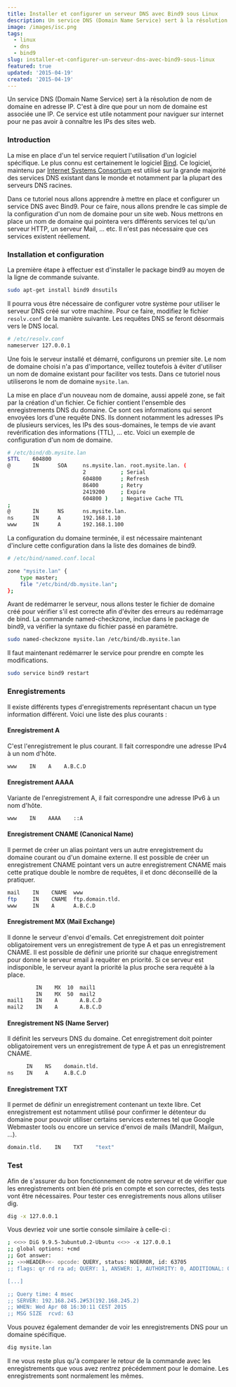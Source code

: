 ```yaml
---
title: Installer et configurer un serveur DNS avec Bind9 sous Linux
description: Un service DNS (Domain Name Service) sert à la résolution de nom de domaine en adresse IP. C'est à dire que pour un nom de domaine est associée une IP. Ce service est utile notamment pour naviguer sur internet pour ne pas avoir à connaître les IPs des sites web.
image: /images/isc.png
tags:
  - linux
  - dns
  - bind9
slug: installer-et-configurer-un-serveur-dns-avec-bind9-sous-linux
featured: true
updated: '2015-04-19'
created: '2015-04-19'
---
```


Un service DNS (Domain Name Service) sert à la résolution de nom de domaine en adresse IP. C'est à dire que pour un nom de domaine est associée une IP. Ce service est utile notamment pour naviguer sur internet pour ne pas avoir à connaître les IPs des sites web.

### Introduction

La mise en place d'un tel service requiert l'utilisation d'un logiciel spécifique. Le plus connu est certainement le logiciel [Bind](http://www.isc.org/downloads/bind/). Ce logiciel, maintenu par [Internet Systems Consortium](https://www.isc.org/) est utilisé sur la grande majorité des services DNS existant dans le monde et notamment par la plupart des serveurs DNS racines.

Dans ce tutoriel nous allons apprendre à mettre en place et configurer un service DNS avec Bind9. Pour ce faire, nous allons prendre le cas simple de la configuration d'un nom de domaine pour un site web. Nous mettrons en place un nom de domaine qui pointera vers différents services tel qu'un serveur HTTP, un serveur Mail, ... etc. Il n'est pas nécessaire que ces services existent réellement.

### Installation et configuration

La première étape à effectuer est d'installer le package bind9 au moyen de la ligne de commande suivante.

```bash
sudo apt-get install bind9 dnsutils
```

Il pourra vous être nécessaire de configurer votre système pour utiliser le serveur DNS créé sur votre machine. Pour ce faire, modifiez le fichier `resolv.conf` de la manière suivante. Les requêtes DNS se feront désormais vers le DNS local.

```bash
# /etc/resolv.conf
nameserver 127.0.0.1
```

Une fois le serveur installé et démarré, configurons un premier site. Le nom de domaine choisi n'a pas d'importance, veillez toutefois à éviter d'utiliser un nom de domaine existant pour faciliter vos tests. Dans ce tutoriel nous utiliserons le nom de domaine `mysite.lan`.

La mise en place d'un nouveau nom de domaine, aussi appelé zone, se fait par la création d'un fichier. Ce fichier contient l'ensemble des enregistrements DNS du domaine. Ce sont ces informations qui seront envoyées lors d'une requête DNS. Ils donnent notamment les adresses IPs de plusieurs services, les IPs des sous-domaines, le temps de vie avant revérification des informations (TTL), ... etc. Voici un exemple de configuration d'un nom de domaine.

```bash
# /etc/bind/db.mysite.lan
$TTL    604800
@       IN      SOA     ns.mysite.lan. root.mysite.lan. (
                        2           ; Serial
                        604800      ; Refresh
                        86400       ; Retry
                        2419200     ; Expire
                        604800 )    ; Negative Cache TTL
;
@       IN      NS      ns.mysite.lan.
ns      IN      A       192.168.1.10
www     IN      A       192.168.1.100
```

La configuration du domaine terminée, il est nécessaire maintenant d'inclure cette configuration dans la liste des domaines de bind9.

```bash
# /etc/bind/named.conf.local

zone "mysite.lan" {
	type master;
	file "/etc/bind/db.mysite.lan";
};
```

Avant de redémarrer le serveur, nous allons tester le fichier de domaine créé pour vérifier s'il est correcte afin d'éviter des erreurs au redémarrage de bind. La commande named-checkzone, inclue dans le package de bind9, va vérifier la syntaxe du fichier passé en paramètre.

```bash
sudo named-checkzone mysite.lan /etc/bind/db.mysite.lan
```

Il faut maintenant redémarrer le service pour prendre en compte les modifications.

```bash
sudo service bind9 restart
```

### Enregistrements

Il existe différents types d'enregistrements représentant chacun un type information différent. Voici une liste des plus courants :

#### Enregistrement A

C'est l'enregistrement le plus courant. Il fait correspondre une adresse IPv4 à un nom d'hôte.

```bash
www    IN    A    A.B.C.D
```

#### Enregistrement AAAA

Variante de l'enregistrement A, il fait correspondre une adresse IPv6 à un nom d'hôte.

```bash
www    IN    AAAA    ::A
```

#### Enregistrement CNAME (Canonical Name)

Il permet de créer un alias pointant vers un autre enregistrement du domaine courant ou d'un domaine externe. Il est possible de créer un enregistrement CNAME pointant vers un autre enregistrement CNAME mais cette pratique double le nombre de requêtes, il et donc déconseillé de la pratiquer.

```bash
mail    IN    CNAME  www
ftp     IN    CNAME  ftp.domain.tld.
www     IN    A      A.B.C.D
```

#### Enregistrement MX (Mail Exchange)

Il donne le serveur d'envoi d'emails. Cet enregistrement doit pointer obligatoirement vers un enregistrement de type A et pas un enregistrement CNAME. Il est possible de définir une priorité sur chaque enregistrement pour donne le serveur email à requêter en priorité. Si ce serveur est indisponible, le serveur ayant la priorité la plus proche sera requêté à la place.

```bash
         IN    MX  10  mail1
         IN    MX  50  mail2
mail1    IN    A       A.B.C.D
mail2    IN    A       A.B.C.D
```

#### Enregistrement NS (Name Server)

Il définit les serveurs DNS du domaine. Cet enregistrement doit pointer obligatoirement vers un enregistrement de type A et pas un enregistrement CNAME.

```bash
      IN    NS    domain.tld.
ns    IN    A     A.B.C.D
```

#### Enregistrement TXT

Il permet de définir un enregistrement contenant un texte libre. Cet enregistrement est notamment utilisé pour confirmer le détenteur du domaine pour pouvoir utiliser certains services externes tel que Google Webmaster tools ou encore un service d'envoi de mails (Mandrill, Mailgun, ...).

```bash
domain.tld.    IN    TXT    "text"
```

### Test

Afin de s'assurer du bon fonctionnement de notre serveur et de vérifier que les enregistrements ont bien été pris en compte et son correctes, des tests vont être nécessaires. Pour tester ces enregistrements nous allons utiliser dig.

```bash
dig -x 127.0.0.1
```

Vous devriez voir une sortie console similaire à celle-ci :

```bash
; <<>> DiG 9.9.5-3ubuntu0.2-Ubuntu <<>> -x 127.0.0.1
;; global options: +cmd
;; Got answer:
;; ->>HEADER<<- opcode: QUERY, status: NOERROR, id: 63705
;; flags: qr rd ra ad; QUERY: 1, ANSWER: 1, AUTHORITY: 0, ADDITIONAL: 0

[...]

;; Query time: 4 msec
;; SERVER: 192.168.245.2#53(192.168.245.2)
;; WHEN: Wed Apr 08 16:30:11 CEST 2015
;; MSG SIZE  rcvd: 63
```

Vous pouvez également demander de voir les enregistrements DNS pour un domaine spécifique.

```bash
dig mysite.lan
```

Il ne vous reste plus qu'à comparer le retour de la commande avec les enregistrements que vous avez rentrez précédemment pour le domaine. Les enregistrements sont normalement les mêmes.
